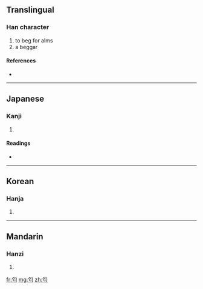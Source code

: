 ==Translingual==

===Han character===
{{Han char|rn=20|rad=勹|as=03|sn=5|four=|canj=心卜女 (PYV), X心卜女 (XPYV)}}

# to beg for alms
# a beggar

====References====
* {{Han ref|kx=0150.260|dkj=02505|dj=0340.010|hdz=10257.050|uh=5304|ud=21252}}

----

==Japanese==

===Kanji===
{{ja-kanji|grade=|rs=勹03}}

# {{defn|Japanese|sort=勹03}}

====Readings====
* {{ja-readings|on=[[かい]] (kai)|kun=[[もとめる]] (motomeru)}}

----

==Korean==

===Hanja===
{{ko-hanja|hangeul=[[개]], [[갈]]|rv=gae, gal|mr=kae, kal}}

# {{defn|Korean|sort=勹03}}

----

==Mandarin==

===Hanzi===
{{cmn-hanzi|pin=[[gài]] ([[gai4]])|wg=kai<sup>4</sup>}}

# {{defn|Mandarin|sort=勹03}}

[[fr:匄]]
[[mg:匄]]
[[zh:匄]]